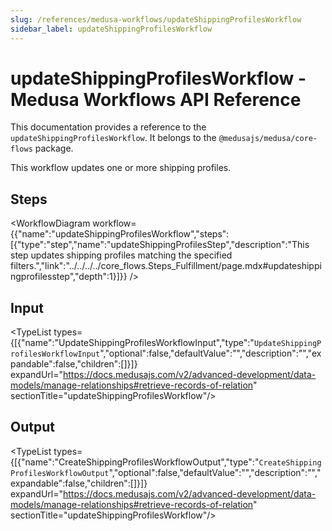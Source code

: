 ```yaml
---
slug: /references/medusa-workflows/updateShippingProfilesWorkflow
sidebar_label: updateShippingProfilesWorkflow
---
```



# updateShippingProfilesWorkflow - Medusa Workflows API Reference

This documentation provides a reference to the `updateShippingProfilesWorkflow`. It belongs to the `@medusajs/medusa/core-flows` package.

This workflow updates one or more shipping profiles.

## Steps

<WorkflowDiagram workflow={{"name":"updateShippingProfilesWorkflow","steps":[{"type":"step","name":"updateShippingProfilesStep","description":"This step updates shipping profiles matching the specified filters.","link":"../../../../core_flows.Steps_Fulfillment/page.mdx#updateshippingprofilesstep","depth":1}]}} />

## Input

<TypeList types={[{"name":"UpdateShippingProfilesWorkflowInput","type":"`UpdateShippingProfilesWorkflowInput`","optional":false,"defaultValue":"","description":"","expandable":false,"children":[]}]} expandUrl="https://docs.medusajs.com/v2/advanced-development/data-models/manage-relationships#retrieve-records-of-relation" sectionTitle="updateShippingProfilesWorkflow"/>

## Output

<TypeList types={[{"name":"CreateShippingProfilesWorkflowOutput","type":"`CreateShippingProfilesWorkflowOutput`","optional":false,"defaultValue":"","description":"","expandable":false,"children":[]}]} expandUrl="https://docs.medusajs.com/v2/advanced-development/data-models/manage-relationships#retrieve-records-of-relation" sectionTitle="updateShippingProfilesWorkflow"/>
